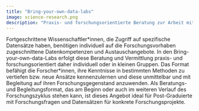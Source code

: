 ---
title: "Bring-your-own-data-labs"
image: science-research.png
description: "Praxis- und forschungsorientierte Beratung zur Arbeit mit eigenen Daten"
---

Fortgeschrittene Wissenschaftler\*innen, die Zugriff auf spezifische Datensätze haben, benötigen individuell auf die Forschungsvorhaben zugeschnittene Datenkompetenzen und Austauschangebote. In den Bring-your-own-data-Labs erfolgt diese Beratung und Vermittlung praxis- und forschungsorientiert daher individuell oder in kleinen Gruppen. Das Format befähigt die Forscher\*innen, ihre Kenntnisse in bestimmten Methoden zu vertiefen bzw. neue Ansätze kennenzulernen und diese unmittelbar und mit Begleitung auf ihren Forschungsgegenstand anzuwenden. Als Beratungs- und Begleitungsformat, das am Beginn oder auch im weiteren Verlauf des Forschungszyklus stehen kann, ist dieses Angebot ideal für Post-Graduierte mit Forschungsfragen und Datensätzen für konkrete Forschungsprojekte.